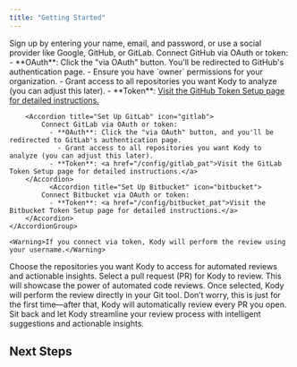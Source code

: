 ```yaml
---
title: "Getting Started"
---
```


<Steps>
  <Step title="Create an Account">
    Sign up by entering your name, email, and password, or use a social provider like Google, GitHub, or GitLab.
  </Step>

  <Step title="Configure a Code Management Tool">
    <AccordionGroup>
        <Accordion title="Set Up GitHub" icon="github">
            Connect GitHub via OAuth or token:
              - **OAuth**: Click the "via OAuth" button. You'll be redirected to GitHub's authentication page.
                - Ensure you have `owner` permissions for your organization.
                - Grant access to all repositories you want Kody to analyze (you can adjust this later).
              - **Token**: <a href="/config/github_pat">Visit the GitHub Token Setup page for detailed instructions.</a>
        </Accordion>

        <Accordion title="Set Up GitLab" icon="gitlab">
            Connect GitLab via OAuth or token:
              - **OAuth**: Click the "via OAuth" button, and you'll be redirected to GitLab's authentication page.
                - Grant access to all repositories you want Kody to analyze (you can adjust this later).
              - **Token**: <a href="/config/gitlab_pat">Visit the GitLab Token Setup page for detailed instructions.</a>
        </Accordion>
              <Accordion title="Set Up Bitbucket" icon="bitbucket">
            Connect Bitbucket via OAuth or token:
              - **Token**: <a href="/config/bitbucket_pat">Visit the Bitbucket Token Setup page for detailed instructions.</a>
        </Accordion>
    </AccordionGroup>

    <Warning>If you connect via token, Kody will perform the review using your username.</Warning>

  </Step>

<Step title="Select Repositories">
  Choose the repositories you want Kody to access for automated reviews and
  actionable insights.
</Step>

<Step title="Run Your First PR Review">
  Select a pull request (PR) for Kody to review. This will showcase the power of
  automated code reviews. Once selected, Kody will perform the review directly
  in your Git tool. Don’t worry, this is just for the first time—after that,
  Kody will automatically review every PR you open.
</Step>
<Step title="Enjoy Kody Automated Reviews! 🔥">
  Sit back and let Kody streamline your review process with intelligent
  suggestions and actionable insights.
</Step>

</Steps>

## Next Steps

<CardGroup cols={1}>
  <Card
    title="Configure Kody with your team Rules"
    icon="Hand-love"
    href="automations/code_review/concepts"
  ></Card>
</CardGroup>
